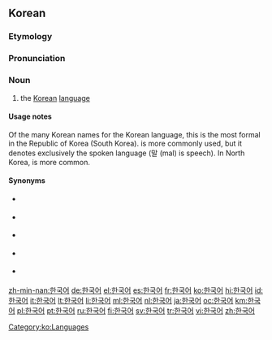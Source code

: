 ==Korean==

===Etymology===
{{ko-etym-Sino|韓國|Korea ([[한국]])|語|language ([[어]])}}

===Pronunciation===
{{ko-pron/auto|l=y}}

===Noun===
{{ko-noun|hanja=韓國語}}

# the [[Korean]] [[language]]

====Usage notes====
Of the many Korean names for the Korean language, this is the most formal in the Republic of Korea (South Korea). {{ko-l|한국말}} is more commonly used, but it denotes exclusively the spoken language (말 (mal) is speech). In North Korea, {{ko-l|조선말}} is more common.

====Synonyms====
* {{ko-l|한국말||Korean spoken language}} {{qualifier|broadly}}
* {{ko-l|우리말||our spoken language}} {{qualifier|broadly}}
* {{ko-l|조선어||Joseoneo}} {{qualifier|broadly}}
* {{ko-l|조선말||4=朝鮮말}} {{qualifier|broadly}}
* {{ko-l|고려말||4=高麗말}} {{qualifier|broadly}}

[[Category:ko:Languages]]

[[zh-min-nan:한국어]]
[[de:한국어]]
[[el:한국어]]
[[es:한국어]]
[[fr:한국어]]
[[ko:한국어]]
[[hi:한국어]]
[[id:한국어]]
[[it:한국어]]
[[lt:한국어]]
[[li:한국어]]
[[ml:한국어]]
[[nl:한국어]]
[[ja:한국어]]
[[oc:한국어]]
[[km:한국어]]
[[pl:한국어]]
[[pt:한국어]]
[[ru:한국어]]
[[fi:한국어]]
[[sv:한국어]]
[[tr:한국어]]
[[vi:한국어]]
[[zh:한국어]]